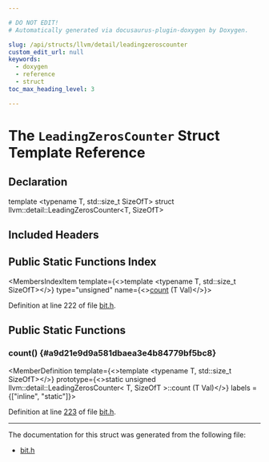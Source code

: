 ```yaml
---

# DO NOT EDIT!
# Automatically generated via docusaurus-plugin-doxygen by Doxygen.

slug: /api/structs/llvm/detail/leadingzeroscounter
custom_edit_url: null
keywords:
  - doxygen
  - reference
  - struct
toc_max_heading_level: 3

---
```





# The `LeadingZerosCounter` Struct Template Reference

<DoxygenPage pluginConfig={pluginConfig}>



## Declaration

<CodeBlock>template &lt;typename T, std::size&#95;t SizeOfT&gt;
struct llvm::detail::LeadingZerosCounter&lt;T, SizeOfT&gt;</CodeBlock>

## Included Headers

<IncludesList>
<IncludesListItem
  filePath="llvm/ADT/bit.h"
  permalink="/docs/api/files/include/include/llvm/include/llvm/adt/bit-h"
  isLocal="true" />
</IncludesList>

## Public Static Functions Index

<MembersIndex>

<MembersIndexItem
  template={<>template &lt;typename T, std::size&#95;t SizeOfT&gt;</>}
  type="unsigned"
  name={<><a href="#a9d21e9d9a581dbaea3e4b84779bf5bc8">count</a> (T Val)</>}>
</MembersIndexItem>

</MembersIndex>


Definition at line 222 of file <a href="/docs/api/files/include/include/llvm/include/llvm/adt/bit-h">bit.h</a>.

<SectionDefinition>

## Public Static Functions

### count() {#a9d21e9d9a581dbaea3e4b84779bf5bc8}

<MemberDefinition
  template={<>template &lt;typename T, std::size&#95;t SizeOfT&gt;</>}
  prototype={<>static unsigned llvm::detail::LeadingZerosCounter&lt; T, SizeOfT &gt;::count (T Val)</>}
  labels = {["inline", "static"]}>

Definition at line <a href="/docs/api/files/include/include/llvm/include/llvm/adt/bit-h/#l00223">223</a> of file <a href="/docs/api/files/include/include/llvm/include/llvm/adt/bit-h">bit.h</a>.
</MemberDefinition>

</SectionDefinition>

<hr/>

The documentation for this struct was generated from the following file:

<ul>
<li><a href="/docs/api/files/include/include/llvm/include/llvm/adt/bit-h">bit.h</a></li>
</ul>

</DoxygenPage>
